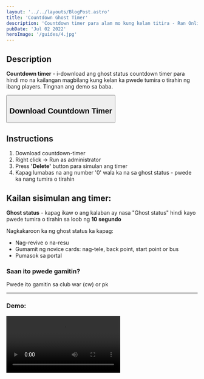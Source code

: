 ```yaml
---
layout: '../../layouts/BlogPost.astro'
title: 'Countdown Ghost Timer'
description: 'Countdown timer para alam mo kung kelan titira - Ran Online Pinas'
pubDate: 'Jul 02 2022'
heroImage: '/guides/4.jpg'
---
```


## Description

<strong>Countdown timer</strong> - i-download ang ghost status countdown timer para
hindi mo na kailangan magbilang kung kelan ka pwede tumira o tirahin ng ibang players.
Tingnan ang demo sa baba.

<form method="get" action="/autopots/timer-10sec.exe">
  <button type="submit">
    <h2 class="text-bir-text-green">Download Countdown Timer</h2>
  </button>
</form>

## Instructions

1. Download countdown-timer
2. Right click -> Run as administrator
3. Press <strong>'Delete'</strong> button para simulan ang timer
4. Kapag lumabas na ang number '0' wala ka na sa ghost status - pwede ka nang tumira o tirahin

## Kailan sisimulan ang timer:

<strong>Ghost status</strong> - kapag ikaw o ang kalaban ay nasa "Ghost status" hindi
kayo pwede tumira o tirahin sa loob ng <strong>10 segundo</strong>

Nagkakaroon ka ng ghost status ka kapag:

- Nag-revive o na-resu
- Gumamit ng novice cards: nag-tele, back point, start point or bus
- Pumasok sa portal

### Saan ito pwede gamitin?

Pwede ito gamitin sa club war (cw) or pk

---

### Demo:

<video class="w-full h-auto aspect-video" controls>
  <source src="/demo/countdown-timer.mp4" type="video/mp4" />
  Your browser does not support the video tag.
</video>
